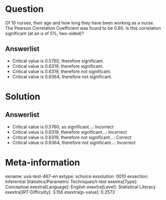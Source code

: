 Question
========

Of 10 nurses, their age and how long they have been working as a nurse. The Pearson Correlation Coefficient was found to be 0.60. Is this correlation significant (at an α of 5%, two-sided)?

Answerlist
----------

* Critical value is 0.5760, therefore significant.
* Critical value is 0.6319, therefore significant.
* Critical value is 0.6319, therefore not significant.
* Critical value is 0.6364, therefore not significant.

Solution
========

Answerlist
----------

* Critical value is 0.5760, so significant...: Incorrect
* Critical value is 0.6319, therefore significant...: Incorrect
* Critical value is 0.6319, therefore not significant...: Correct
* Critical value is 0.6364, therefore not significant...: Incorrect

Meta-information
================
exname: uva-test-467-en
extype: schoice
exsolution: 0010
exsection: Inferential Statistics/Parametric Techniques/t-test
exextra[Type]: Conceptual
exextra[Language]: English
exextra[Level]: Statistical Literacy
exextra[IRT-Difficulty]: 3.156
exextra[p-value]: 0.2573
